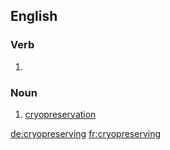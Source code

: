 ==English==

===Verb===
{{head|en}}

# {{present participle of|cryopreserve}}

===Noun===
{{en-noun|-}}

# [[cryopreservation]]

[[de:cryopreserving]]
[[fr:cryopreserving]]